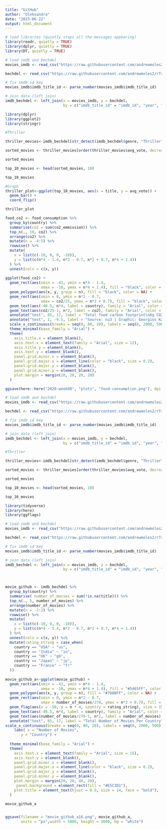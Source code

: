 ```yaml
---
title: "GitHub"
author: "Oleksandra"
date: "2023-06-22"
output: html_document
---
```


```r
# load libraries (quietly stops all the messages appearing)
library(readr, quietly = TRUE)
library(dplyr, quietly = TRUE)
library(DT, quietly = TRUE)

```

```r
# load imdb and bechdel
movies_imdb <- read_csv("https://raw.githubusercontent.com/andrewmoles2/rTrainIntroduction/main/r-data-wrangling-1/data/IMDb%20movies.csv")

bechdel <- read_csv("https://raw.githubusercontent.com/andrewmoles2/rTrainIntroduction/main/r-data-wrangling-1/data/raw_bechdel.csv")
```

```r
# fix imdb id key
movies_imdb$imdb_title_id <- parse_number(movies_imdb$imdb_title_id)

# join data (left join)
imdb_bechdel <- left_join(x = movies_imdb, y = bechdel,
                          by = c("imdb_title_id" = "imdb_id", "year", "title"))
```

```r
library(dplyr)
library(ggplot2)
library(stringr)
```



```r
#Thriller

thriller_movies<-imdb_bechdel[str_detect(imdb_bechdel$genre, "Thriller"), ]

sorted_movies <- thriller_movies[order(thriller_movies$avg_vote, decreasing = TRUE), ]

sorted_movies

top_10_movies <- head(sorted_movies, 10)

top_10_movies


```

```r

#Graph
thriller_plot<-ggplot(top_10_movies, aes(x = title, y = avg_vote)) +
  geom_bar() + 
  coord_flip()

thriller_plot

food_co2 <- food_consumption %>% 
  group_by(country) %>% 
  summarise(co2 = sum(co2_emmission)) %>% 
  top_n(., 10, co2) %>% 
  arrange(co2) %>% 
  mutate(n = -4:5) %>% 
  rowwise() %>%
  mutate(
    x = list(c(-10, 0, 0, -10)),
    y = list(c(n*4 - 1.4, n*2 - 0.7, n*2 + 0.7, n*4 + 1.4))
  ) %>% 
  unnest(cols = c(x, y))
  
ggplot(food_co2) +
  geom_rect(aes(xmin = -42, ymin = n*4 - 1.4,
                xmax = -10, ymax = n*4 + 1.4), fill = "black", color = NA) +
  geom_polygon(aes(x, y, group = n), fill = "black", color = NA) +
  geom_rect(aes(xmin = 0, ymin = n*2 - 0.7,
                xmax = co2/25, ymax = n*2 + 0.7), fill = "black", color = NA) +
  geom_text(aes(-40.5, n*4, label = country), family = "Arial", color = "white", hjust = 0, size = 8.5, check_overlap = TRUE) +
  geom_text(aes(co2/25-1, n*2, label = co2), family = "Arial", color = "white", hjust = 1, size = 4, check_overlap = TRUE) +
  annotate("text", 85, 17, label = "Total food carbon footprint\nKg CO2/person/year", family = "IBM Plex Sans Bold", color = "black", hjust = 1, size = 13, lineheight = 0.9) +
  annotate("text", 1, -9.5, label = "Source: nu3 | Graphic: Georgios Karamanis", family = "IBM Plex Sans", color = "black", hjust = 0, size = 4, lineheight = 0.9) +
  scale_x_continuous(breaks = seq(0, 80, 20), labels = seq(0, 2000, 500)) +
  theme_minimal(base_family = "Arial") +
  theme(
    axis.title.x = element_blank(),
    axis.text.x = element_text(family = "Arial", size = 12),
    axis.title.y = element_blank(),
    axis.text.y = element_blank(),
    panel.grid.minor.x = element_blank(),
    panel.grid.major.x = element_line(color = "black", size = 0.2),
    panel.grid.major.y = element_blank(),
    panel.grid.minor.y = element_blank(),
    plot.margin = margin(20, 20, 20, 20)
  ) 

ggsave(here::here("2020-week08", "plots", "food-consumption.png"), dpi = 320, width = 12, height = 8)


```






```r


# load imdb and bechdel
movies_imdb <- read_csv("https://raw.githubusercontent.com/andrewmoles2/rTrainIntroduction/main/r-data-wrangling-1/data/IMDb%20movies.csv")

bechdel <- read_csv("https://raw.githubusercontent.com/andrewmoles2/rTrainIntroduction/main/r-data-wrangling-1/data/raw_bechdel.csv")
```

```r
# fix imdb id key
movies_imdb$imdb_title_id <- parse_number(movies_imdb$imdb_title_id)

# join data (left join)
imdb_bechdel <- left_join(x = movies_imdb, y = bechdel,
                          by = c("imdb_title_id" = "imdb_id", "year", "title"))
```

```r
#Thriller

thriller_movies<-imdb_bechdel[str_detect(imdb_bechdel$genre, "Thriller"), ]

sorted_movies <- thriller_movies[order(thriller_movies$avg_vote, decreasing = TRUE), ]

sorted_movies

top_10_movies <- head(sorted_movies, 10)

top_10_movies
```


```r
library(tidyverse)
library(here)
library(ggflags)

# load imdb and bechdel
movies_imdb <- read_csv("https://raw.githubusercontent.com/andrewmoles2/rTrainIntroduction/main/r-data-wrangling-1/data/IMDb%20movies.csv")

bechdel <- read_csv("https://raw.githubusercontent.com/andrewmoles2/rTrainIntroduction/main/r-data-wrangling-1/data/raw_bechdel.csv")

# fix imdb id key
movies_imdb$imdb_title_id <- parse_number(movies_imdb$imdb_title_id)

# join data (left join)
imdb_bechdel <- left_join(x = movies_imdb, y = bechdel,
                          by = c("imdb_title_id" = "imdb_id", "year", "title"))



movie_github <- imdb_bechdel %>% 
  group_by(country) %>% 
  summarise( number_of_movies = sum(!is.na(title))) %>% 
  top_n(., 5, number_of_movies) %>% 
  arrange(number_of_movies) %>% 
  mutate(n = -2:2) %>% 
  rowwise() %>%
  mutate(
    x = list(c(-10, 0, 0, -10)),
    y = list(c(n*4 - 1.4, n*2 - 0.7, n*2 + 0.7, n*4 + 1.4))
  ) %>% 
  unnest(cols = c(x, y)) %>%
  mutate(rating_string = case_when(
    country == "USA" ~ "us",
    country == "India" ~ "in",
    country == "UK" ~ "gb",
    country == "Japan" ~ "jp",
    country == "France" ~ "fr"
  ))
  
movie_github_a<-ggplot(movie_github) +
  geom_rect(aes(xmin = -42, ymin = n*4 - 1.4,
                xmax = -10, ymax = n*4 + 1.4), fill = "#5465FF", color = NA) +
  geom_polygon(aes(x, y, group = n), fill = "#788BFF", color = NA) +
  geom_rect(aes(xmin = 0, ymin = n*2 - 0.7,
                xmax = number_of_movies/270, ymax = n*2 + 0.7), fill = "#9BB1FF", color = NA) +
  geom_flag(aes(x = -50, y = n * 4, country = rating_string), size = 15) +
  geom_text(aes(-40.5, n*4, label = country), family = "Arial", color = "white", hjust = 0, size = 11.5, check_overlap = TRUE) +
  geom_text(aes(number_of_movies/270-1, n*2, label = number_of_movies), family = "Arial", color = "white", hjust = 1, size = 8, check_overlap = TRUE) +
  annotate("text", 85, 17, label = "Total Number of Movies Per Country", family = "Arial", color = "#03045E", hjust = 1, size = 13, lineheight = 0.9) +
scale_x_continuous(breaks = seq(0, 80, 20), labels = seq(0, 2000, 500)) +
    labs( x = "Number of Movies",
       y = "Country") +
      
  theme_minimal(base_family = "Arial") +
  theme(
    axis.text.x = element_text(family = "Arial", size = 15),
    axis.text.y = element_blank(),
    panel.grid.minor.x = element_blank(),
    panel.grid.major.x = element_line(color = "black", size = 0.2),
    panel.grid.major.y = element_blank(),
    panel.grid.minor.y = element_blank(),
    plot.margin = margin(20, 20, 40, 20),
     panel.background = element_rect(fill = "#E5C3D1"),
    plot.title = element_text(hjust = 0.5, size = 14, face = "bold"),
  ) 

movie_github_a


ggsave(filename = "movie_github_a16.png", movie_github_a,
       units = "px",width = 5000, height = 3000, bg = "white")






```

```


  
```

